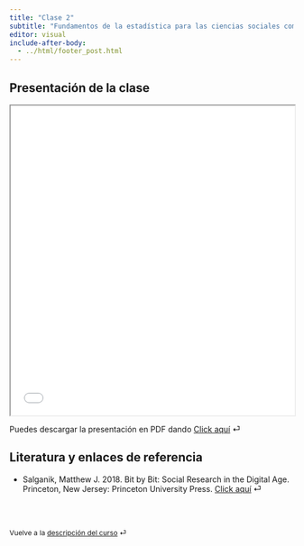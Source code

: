 ```yaml
---
title: "Clase 2"
subtitle: "Fundamentos de la estadística para las ciencias sociales computacionales"
editor: visual
include-after-body: 
  - ../html/footer_post.html
---
```


::: {.callout-note title="Ideas más importantes"}

:::

## Presentación de la clase

<iframe src="/slides/APPDD_clase2.html" height="550" width="100%" allowfullscreen="true">

</iframe>

Puedes descargar la presentación en PDF dando [Click aquí](/slides/APPDD_clase2.pdf "Clase 2 pdf") ⏎

## Literatura y enlaces de referencia

-   Salganik, Matthew J. 2018. Bit by Bit: Social Research in the Digital Age. Princeton, New Jersey: Princeton University Press. [Click aquí](https://www.dropbox.com/sh/zizvx2f707eagll/AADVBjqFwhemktpMqGJcSHmsa?dl=0) ⏎


<br><br>

::: {style="font-size: 0.875em;"}
Vuelve a la [descripción del curso](/ "Descripción del curso") ⏎
:::
